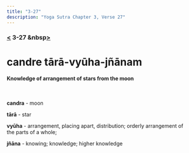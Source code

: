 ```yaml
---
title: "3-27"
description: "Yoga Sutra Chapter 3, Verse 27"
---
```


### [<](/Chapter-3/3-26/) 3-27 &nbsp[>](/Chapter-3/3-28/)

# candre tārā-vyūha-jñānam

#### Knowledge of arrangement of stars from the moon

<br />

**candra** - moon

**tārā** - star

**vyūha** - arrangement, placing apart, distribution; orderly arrangement of the parts of a whole;

**jñāna** - knowing; knowledge; higher knowledge

<br />
